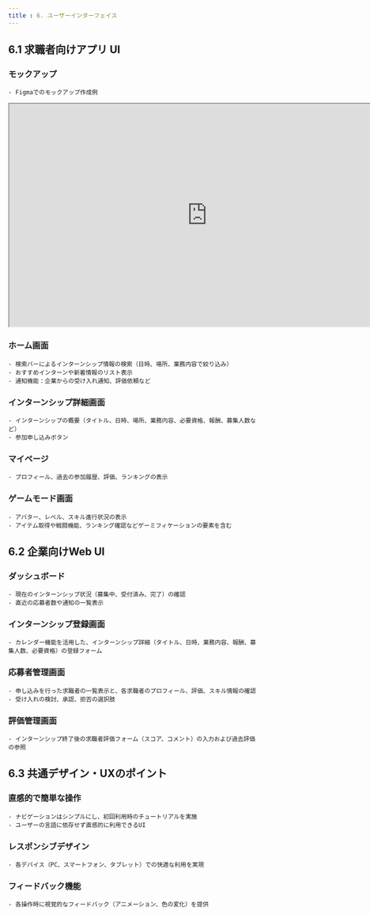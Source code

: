 ```yaml
---
title : 6. ユーザーインターフェイス
---
```


## 6.1 求職者向けアプリ UI

### モックアップ
    - Figmaでのモックアップ作成例
    
<iframe style={{border: "1px"}} width="800" height="450" src="https://embed.figma.com/design/fY6Ee498NTlQJLpNPTmKIx/B3_MoC?node-id=227-83&embed-host=share" allowfullscreen></iframe>


### ホーム画面
    - 検索バーによるインターンシップ情報の検索（日時、場所、業務内容で絞り込み）
    - おすすめインターンや新着情報のリスト表示
    - 通知機能：企業からの受け入れ通知、評価依頼など
### インターンシップ詳細画面
    - インターンシップの概要（タイトル、日時、場所、業務内容、必要資格、報酬、募集人数など）
    - 参加申し込みボタン
### マイページ
    - プロフィール、過去の参加履歴、評価、ランキングの表示
### ゲームモード画面
    - アバター、レベル、スキル進行状況の表示
    - アイテム取得や戦闘機能、ランキング確認などゲーミフィケーションの要素を含む

## 6.2 企業向けWeb UI

### ダッシュボード
    - 現在のインターンシップ状況（募集中、受付済み、完了）の確認
    - 直近の応募者数や通知の一覧表示
### インターンシップ登録画面
    - カレンダー機能を活用した、インターンシップ詳細（タイトル、日時、業務内容、報酬、募集人数、必要資格）の登録フォーム
### 応募者管理画面
    - 申し込みを行った求職者の一覧表示と、各求職者のプロフィール、評価、スキル情報の確認
    - 受け入れの検討、承認、拒否の選択肢
### 評価管理画面
    - インターンシップ終了後の求職者評価フォーム（スコア、コメント）の入力および過去評価の参照

## 6.3 共通デザイン・UXのポイント

### 直感的で簡単な操作
    - ナビゲーションはシンプルにし、初回利用時のチュートリアルを実施
    - ユーザーの言語に依存せず直感的に利用できるUI
### レスポンシブデザイン
    - 各デバイス（PC、スマートフォン、タブレット）での快適な利用を実現
### フィードバック機能
    - 各操作時に視覚的なフィードバック（アニメーション、色の変化）を提供